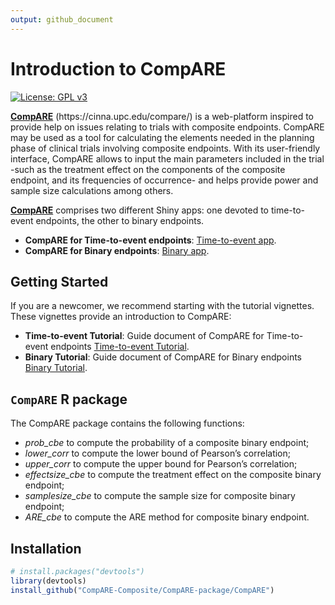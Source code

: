 ---
output: github_document
---

# Introduction to CompARE  

  [![License: GPL v3](https://img.shields.io/badge/License-GPLv3-blue.svg)](https://www.gnu.org/licenses/gpl-3.0)
  
  <!-- badges: end -->

[**CompARE**](https://cinna.upc.edu/compare/) (https://cinna.upc.edu/compare/) is a web-platform inspired to provide help on issues relating to trials with composite endpoints. CompARE may be used as a tool for calculating the elements needed in the planning phase of clinical trials involving composite endpoints. With its user-friendly interface, CompARE allows to input the main parameters included in the trial -such as the treatment effect on the components of the composite endpoint, and its frequencies of occurrence- and helps provide power and sample size calculations among others.

[**CompARE**](https://cinna.upc.edu/compare/) comprises two different Shiny apps: one devoted to time-to-event endpoints, the other to binary endpoints.

  - **CompARE for Time-to-event endpoints**: [Time-to-event app](http://cinna.upc.edu:3838/compare/CompARETimeToEvent/). 
  - **CompARE for Binary endpoints**:  [Binary app](http://cinna.upc.edu:3838/compare/CompAREBinary/).
   
## Getting Started  

If you are a newcomer, we recommend starting with the tutorial vignettes. 
These vignettes provide an introduction to CompARE:

  - **Time-to-event Tutorial**: Guide document of CompARE for Time-to-event endpoints [Time-to-event Tutorial](http://cinna.upc.edu:3838/compare/CompARETimeToEvent/help_Tutorial.html). 
  - **Binary Tutorial**: Guide document of CompARE for Binary endpoints [Binary Tutorial](http://cinna.upc.edu:3838/compare/CompAREBinary/Help-Tutorial.html).

## `CompARE` R package  


The CompARE package contains the following functions:

- *prob_cbe* to compute the probability of a composite binary endpoint;   
- *lower_corr* to compute the lower bound of Pearson's correlation; 
- *upper_corr* to compute the upper bound for Pearson's correlation; 
- *effectsize_cbe* to compute the treatment effect on the composite binary endpoint;
- *samplesize_cbe* to compute the sample size for composite binary endpoint; 
- *ARE_cbe* to compute the ARE method for composite binary endpoint. 

## Installation

```{r, eval = FALSE}
# install.packages("devtools")
library(devtools)
install_github("CompARE-Composite/CompARE-package/CompARE")
```


